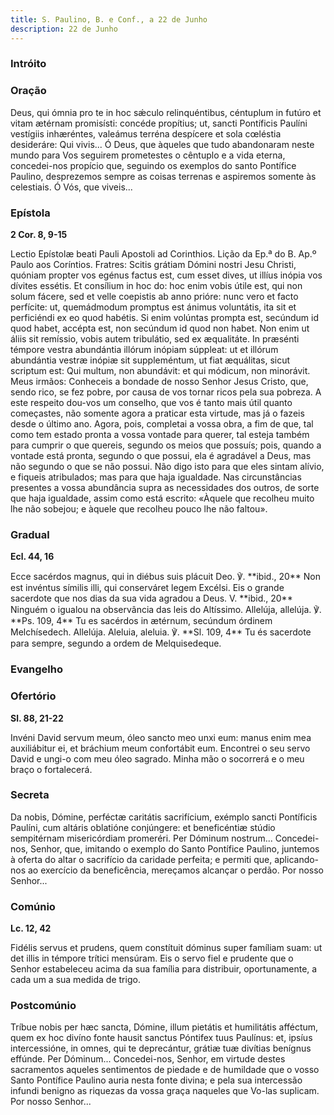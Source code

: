 ```yaml
---
title: S. Paulino, B. e Conf., a 22 de Junho
description: 22 de Junho
---
```


### Intróito


<LinkCard
  href="/missal/comum/12confessorespontifices2#intróito"
  title="Confessores Pontífices - Missa Sacerdótes tui"
/>

### Oração

<div class="side-by-side not-content">
  <span>
    Deus, qui ómnia pro te in hoc sǽculo relinquéntibus, céntuplum in futúro et vitam ætérnam
    promisísti: concéde propítius; ut, sancti Pontíficis Paulíni vestígiis inhæréntes, valeámus
    terréna despícere et sola cœléstia desideráre: Qui vivis...
  </span>
  <span>
    Ó Deus, que àqueles que tudo abandonaram neste mundo para Vos seguirem prometestes o cêntuplo e
    a vida eterna, concedei-nos propício que, seguindo os exemplos do santo Pontífice Paulino,
    desprezemos sempre as coisas terrenas e aspiremos somente às celestiais. Ó Vós, que viveis...
  </span>
</div>

### Epístola

**2 Cor. 8, 9-15**

<div class="side-by-side not-content">
  <span>Lectio Epístolæ beati Pauli Apostoli ad Corinthios.</span>
  <span>Lição da Ep.ª do B. Ap.º Paulo aos Coríntios.</span>
  <span>
    Fratres: Scitis grátiam Dómini nostri Jesu Christi, quóniam propter vos egénus factus est, cum
    esset dives, ut illíus inópia vos dívites essétis. Et consílium in hoc do: hoc enim vobis útile
    est, qui non solum fácere, sed et velle coepistis ab anno prióre: nunc vero et facto perfícite:
    ut, quemádmodum promptus est ánimus voluntátis, ita sit et perficiéndi ex eo quod habétis. Si
    enim volúntas prompta est, secúndum id quod habet, accépta est, non secúndum id quod non habet.
    Non enim ut áliis sit remíssio, vobis autem tribulátio, sed ex æqualitáte. In præsénti témpore
    vestra abundántia illórum inópiam súppleat: ut et illórum abundántia vestræ inópiæ sit
    suppleméntum, ut fiat æquálitas, sicut scriptum est: Qui multum, non abundávit: et qui módicum,
    non minorávit.
  </span>
  <span>
    Meus irmãos: Conheceis a bondade de nosso Senhor Jesus Cristo, que, sendo rico, se fez pobre,
    por causa de vos tornar ricos pela sua pobreza. A este respeito dou-vos um conselho, que vos é
    tanto mais útil quanto começastes, não somente agora a praticar esta virtude, mas já o fazeis
    desde o último ano. Agora, pois, completai a vossa obra, a fim de que, tal como tem estado
    pronta a vossa vontade para querer, tal esteja também para cumprir o que quereis, segundo os
    meios que possuís; pois, quando a vontade está pronta, segundo o que possui, ela é agradável a
    Deus, mas não segundo o que se não possui. Não digo isto para que eles sintam alívio, e fiqueis
    atribulados; mas para que haja igualdade. Nas circunstâncias presentes a vossa abundância supra
    as necessidades dos outros, de sorte que haja igualdade, assim como está escrito: «Àquele que
    recolheu muito lhe não sobejou; e àquele que recolheu pouco lhe não faltou».
  </span>
</div>

### Gradual

**Ecl. 44, 16**

<div class="side-by-side not-content">
  <span>
    Ecce sacérdos magnus, qui in diébus suis plácuit Deo. ℣. **ibid., 20** Non est invéntus símilis
    illi, qui conserváret legem Excélsi.
  </span>
  <span>
    Eis o grande sacerdote que nos dias da sua vida agradou a Deus. V. **ibid., 20** Ninguém o
    igualou na observância das leis do Altíssimo.
  </span>
  <span>
    Allelúja, allelúja. ℣. **Ps. 109, 4** Tu es sacérdos in ætérnum, secúndum órdinem Melchísedech.
    Allelúja.
  </span>
  <span>
    Aleluia, aleluia. ℣. **Sl. 109, 4** Tu és sacerdote para sempre, segundo a ordem de
    Melquisedeque.
  </span>
</div>

### Evangelho

<LinkCard
  href="/missal/comum/15confessoresnaopontifices2#evangelho"
  title="Confessores não Pontífices - Missa Justus ut palma"
/>

### Ofertório

**Sl. 88, 21-22**

<div class="side-by-side not-content">
  <span>
    Invéni David servum meum, óleo sancto meo unxi eum: manus enim mea auxiliábitur ei, et bráchium
    meum confortábit eum.
  </span>
  <span>
    Encontrei o seu servo David e ungi-o com meu óleo sagrado. Minha mão o socorrerá e o meu braço o
    fortalecerá.
  </span>
</div>

### Secreta

<div class="side-by-side not-content">
  <span>
    Da nobis, Dómine, perféctæ caritátis sacrifícium, exémplo sancti Pontíficis Paulíni, cum altáris
    oblatióne conjúngere: et beneficéntiæ stúdio sempitérnam misericórdiam promeréri. Per Dóminum
    nostrum...
  </span>
  <span>
    Concedei-nos, Senhor, que, imitando o exemplo do Santo Pontífice Paulino, juntemos à oferta do
    altar o sacrifício da caridade perfeita; e permiti que, aplicando-nos ao exercício da
    beneficência, mereçamos alcançar o perdão. Por nosso Senhor...
  </span>
</div>

### Comúnio

**Lc. 12, 42**

<div class="side-by-side not-content">
  <span>
    Fidélis servus et prudens, quem constítuit dóminus super famíliam suam: ut det illis in témpore
    trítici mensúram.
  </span>
  <span>
    Eis o servo fiel e prudente que o Senhor estabeleceu acima da sua família para distribuir,
    oportunamente, a cada um a sua medida de trigo.
  </span>
</div>

### Postcomúnio

<div class="side-by-side not-content">
  <span>
    Tríbue nobis per hæc sancta, Dómine, illum pietátis et humilitátis afféctum, quem ex hoc divíno
    fonte hausit sanctus Póntifex tuus Paulínus: et, ipsíus intercessióne, in omnes, qui te
    deprecántur, grátiæ tuæ divítias benígnus effúnde. Per Dóminum...
  </span>
  <span>
    Concedei-nos, Senhor, em virtude destes sacramentos aqueles sentimentos de piedade e de
    humildade que o vosso Santo Pontífice Paulino auria nesta fonte divina; e pela sua intercessão
    infundi benigno as riquezas da vossa graça naqueles que Vo-las suplicam. Por nosso Senhor...
  </span>
</div>
